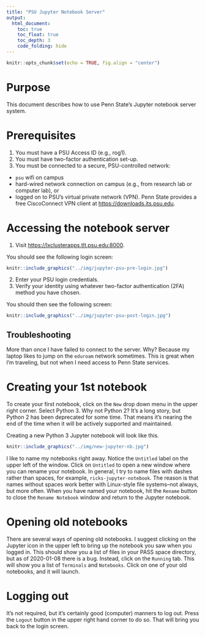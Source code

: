 ```yaml
---
title: "PSU Jupyter Notebook Server"
output:
  html_document:
    toc: true
    toc_float: true
    toc_depth: 3
    code_folding: hide
---
```


```r
knitr::opts_chunk$set(echo = TRUE, fig.align = "center")
```

# Purpose

This document describes how to use Penn State's Jupyter notebook server system.

# Prerequisites

1. You must have a PSU Access ID (e.g., rog1).
2. You must have two-factor authentication set-up.
2. You must be connected to a secure, PSU-controlled network:

- `psu` wifi on campus
- hard-wired network connection on campus (e.g., from research lab or computer lab), or
- logged on to PSU's virtual private network (VPN). Penn State provides a free CiscoConnect VPN client at <https://downloads.its.psu.edu>.

# Accessing the notebook server

1. Visit <https://lxclusterapps.tlt.psu.edu:8000>.

You should see the following login screen:

```r
knitr::include_graphics("../img/jupyter-psu-pre-login.jpg")
```

2. Enter your PSU login credentials.
3. Verify your identity using whatever two-factor authentication (2FA) method you have chosen.

You should then see the following screen:

```r
knitr::include_graphics("../img/jupyter-psu-post-login.jpg")
```

## Troubleshooting

More than once I have failed to connect to the server.
Why?
Because my laptop likes to jump on the `eduroam` network sometimes.
This is great when I'm traveling, but not when I need access to Penn State services.

# Creating your 1st notebook

To create your first notebook, click on the `New` drop down menu in the upper right corner.
Select Python 3.
Why not Python 2?
It's a long story, but Python 2 has been deprecated for some time.
That means it's nearing the end of the time when it will be actively supported and maintained.

Creating a new Python 3 Jupyter notebook will look like this.

```r
knitr::include_graphics("../img/new-jupyter-nb.jpg")
```

I like to name my notebooks right away.
Notice the `Untitled` label on the upper left of the window.
Click on `Untitled` to open a new window where you can rename your notebook.
In general, I try to name files with dashes rather than spaces, for example, `ricks-jupyter-notebook`.
The reason is that names without spaces work better with Linux-style file systems--not always, but more often.
When you have named your notebook, hit the `Rename` button to close the `Rename Notebook` window and return to the Jupyter notebook.

# Opening old notebooks

There are several ways of opening old notebooks.
I suggest clicking on the Jupyter icon in the upper left to bring up the notebook you saw when you logged in.
This should show you a list of files in your PASS space directory, but as of 2020-01-08 there is a bug.
Instead, click on the `Running` tab.
This will show you a list of `Terminals` and `Notebooks`.
Click on one of your old notebooks, and it will launch.

# Logging out

It's not required, but it's certainly good (computer) manners to log out.
Press the `Logout` button in the upper right hand corner to do so.
That will bring you back to the login screen.
